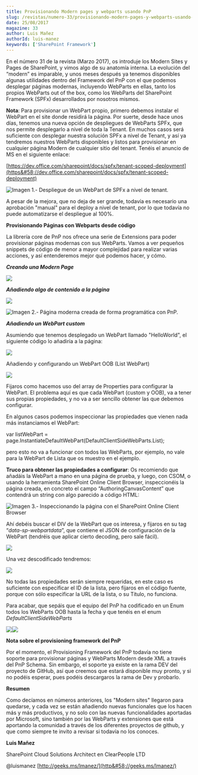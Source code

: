 ```yaml
---
title: Provisionando Modern pages y webparts usando PnP
slug: /revistas/numero-33/provisionando-modern-pages-y-webparts-usando-pnp
date: 25/08/2017
magazine: 33
author: Luis Mañez
authorId: luis-manez
keywords: ['SharePoint Framework']
---
```



<ArticleHeader frontmatter={props.pageContext.frontmatter} />



En el número 31 de la revista (Marzo 2017), os introduje los Modern Sites y Pages de SharePoint, y vimos algo de su anatomía interna. La evolución del “modern” es imparable, y unos meses después ya tenemos disponibles algunas utilidades dentro del Framework del PnP con el que podemos desplegar páginas modernas, incluyendo WebParts en ellas, tanto los propios WebParts out of the box, como los WebParts del SharePoint Framework (SPFx) desarrollados por nosotros mismos.

**Nota**: Para provisionar un WebPart propio, primero debemos instalar el WebPart en el site donde residirá la página. Por suerte, desde hace unos días, tenemos una nueva opción de despliegues de WebParts SPFx, que nos permite desplegarlo a nivel de toda la Tenant. En muchos casos será suficiente con desplegar nuestra solución SPFx a nivel de Tenant, y así ya tendremos nuestros WebParts disponibles y listos para provisionar en cualquier página Modern de cualquier sitio del tenant. Tenéis el anuncio de MS en el siguiente enlace:

[https://dev.office.com/sharepoint/docs/spfx/tenant-scoped-deployment](https&#58;//dev.office.com/sharepoint/docs/spfx/tenant-scoped-deployment)

![Imagen 1.- Despliegue de un WebPart de SPFx a nivel de tenant.](../../../images/numero33/provisionando-modern-pages-y-webparts-usando-pnp/image1.png)

A pesar de la mejora, que no deja de ser grande, todavía es necesario una aprobación "manual" para el deploy a nivel de tenant, por lo que todavía no puede automatizarse el despliegue al 100%.

**Provisionando Páginas con Webparts desde código**

La librería core de PnP nos ofrece una serie de Extensions para poder provisionar páginas modernas con sus WebParts. Vamos a ver pequeños snippets de código de menor a mayor complejidad para realizar varias acciones, y así entenderemos mejor qué podemos hacer, y cómo.

***Creando una Modern Page***

![](../../../images/numero33/provisionando-modern-pages-y-webparts-usando-pnp/image2.png)

***Añadiendo algo de contenido a la página***

![](../../../images/numero33/provisionando-modern-pages-y-webparts-usando-pnp/image3.png)

![Imagen 2.- Página moderna creada de forma programática con PnP.](../../../images/numero33/provisionando-modern-pages-y-webparts-usando-pnp/image4.png)

***Añadiendo un WebPart custom***

Asumiendo que tenemos desplegado un WebPart llamado "HelloWorld", el siguiente código lo añadiría a la página:

![](../../../images/numero33/provisionando-modern-pages-y-webparts-usando-pnp/image5.png)

Añadiendo y configurando un WebPart OOB (List WebPart)

![](../../../images/numero33/provisionando-modern-pages-y-webparts-usando-pnp/image6.png)

Fijaros como hacemos uso del array de Properties para configurar la WebPart. El problema aquí es que cada WebPart (custom y OOB), va a tener sus propias propiedades, y no va a ser sencillo obtener las que debemos configurar.

En algunos casos podemos inspeccionar las propiedades que vienen nada más instanciamos el WebPart:

var listWebPart = page.InstantiateDefaultWebPart(DefaultClientSideWebParts.List);

pero esto no va a funcionar con todos las WebParts, por ejemplo, no vale para la WebPart de Lista que os muestro en el ejemplo.

**Truco para obtener las propiedades a configurar**: Os recomiendo que añadáis la WebPart a mano en una página de prueba, y luego, con CSOM, o usando la herramienta SharePoint Online Client Browser, inspeccionéis la página creada, en concreto el campo “AuthoringCanvasContent” que contendrá un string con algo parecido a código HTML:

![Imagen 3.- Inspeccionando la página con el SharePoint Online Client Browser](../../../images/numero33/provisionando-modern-pages-y-webparts-usando-pnp/imagec.png)

Ahí debéis buscar el DIV de la WebPart que os interesa, y fijaros en su tag “*data-sp-webpartdata*”, que contiene el JSON de configuración de la WebPart (tendréis que aplicar cierto decoding, pero sale fácil).

![](../../../images/numero33/provisionando-modern-pages-y-webparts-usando-pnp/image8.png)

Una vez descodificado tendremos:

![](../../../images/numero33/provisionando-modern-pages-y-webparts-usando-pnp/image9.png)

No todas las propiedades serán siempre requeridas, en este caso es suficiente con especificar el ID de la lista, pero fijaros en el código fuente, porque con sólo especificar la URL de la lista, o su Título, no funciona.

Para acabar, que sepáis que el equipo del PnP ha codificado en un Enum todos los WebParts OOB hasta la fecha y que tenéis en el enum *DefaultClientSideWebParts*

![](../../../images/numero33/provisionando-modern-pages-y-webparts-usando-pnp/image10.png)![](../../../images/numero33/provisionando-modern-pages-y-webparts-usando-pnp/image11.png)

**Nota sobre el provisioning framework del PnP**

Por el momento, el Provisioning Framework del PnP todavía no tiene soporte para provisionar páginas y WebParts Modern desde XML a través del PnP Schema. Sin embargo, el soporte ya existe en la rama DEV del proyecto de GitHub, así que creemos que estará disponible muy pronto, y si no podéis esperar, pues podéis descargaros la rama de Dev y probarlo.



**Resu​​men**

Como decíamos en números anteriores, los "Modern sites" llegaron para quedarse, y cada vez se están añadiendo nuevas funcionales que los hacen más y más productivos, y no solo con las nuevas funcionalidades aportadas por Microsoft, sino también por las WebParts y extensiones que está aportando la comunidad a través de los diferentes proyectos de github, y que como siempre te invito a revisar si todavía no los conoces.



**Luis Mañez**

SharePoint Cloud Solutions Architect en ClearPeople LTD

@luismanez
 [http://geeks.ms/lmanez/](http&#58;//geeks.ms/lmanez/)​


